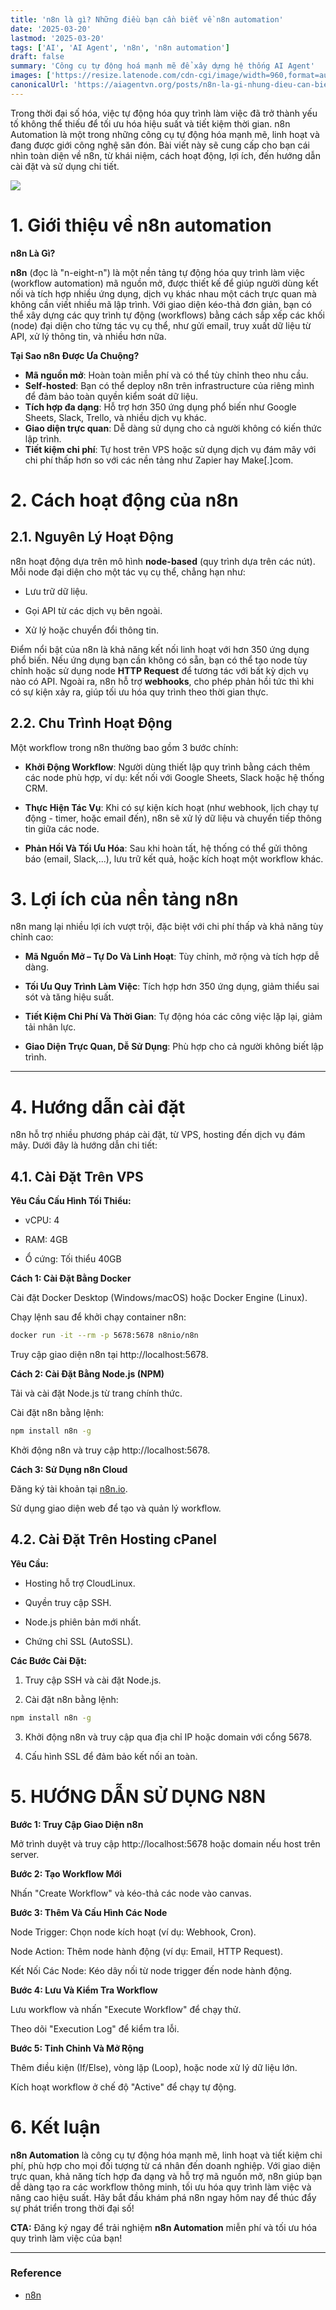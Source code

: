 ```yaml
---
title: 'n8n là gì? Những điều bạn cần biết về n8n automation'
date: '2025-03-20'
lastmod: '2025-03-20'
tags: ['AI', 'AI Agent', 'n8n', 'n8n automation']
draft: false
summary: 'Công cụ tự động hoá mạnh mẽ để xây dựng hệ thống AI Agent'
images: ['https://resize.latenode.com/cdn-cgi/image/width=960,format=auto,fit=scale-down/https://cdn.prod.website-files.com/62c40e4513da320b60f32941/67335c56ac7c634dba577971_new-social-latenode%20(1).png']
canonicalUrl: 'https://aiagentvn.org/posts/n8n-la-gi-nhung-dieu-can-biet-ve-n8n-automation'
---
```

Trong thời đại số hóa, việc tự động hóa quy trình làm việc đã trở thành yếu tố không thể thiếu để tối ưu hóa hiệu suất và tiết kiệm thời gian. n8n Automation là một trong những công cụ tự động hóa mạnh mẽ, linh hoạt và đang được giới công nghệ săn đón. Bài viết này sẽ cung cấp cho bạn cái nhìn toàn diện về n8n, từ khái niệm, cách hoạt động, lợi ích, đến hướng dẫn cài đặt và sử dụng chi tiết.

![](https://guide.aiagentvn.org/~gitbook/image?url=https%3A%2F%2F2039165396-files.gitbook.io%2F%7E%2Ffiles%2Fv0%2Fb%2Fgitbook-x-prod.appspot.com%2Fo%2Fspaces%252FPqLGPfBqcIJZHlgD7I0N%252Fuploads%252FniO1VJBdI7n8ojvTaOfW%252Fimage.png%3Falt%3Dmedia%26token%3Dde0678cb-d49f-4669-87d0-bcbd6bd59842&width=768&dpr=4&quality=100&sign=28b907cf&sv=2)

# 1. Giới thiệu về n8n automation

**n8n Là Gì?**

**n8n** (đọc là "n-eight-n") là một nền tảng tự động hóa quy trình làm việc (workflow automation) mã nguồn mở, được thiết kế để giúp người dùng kết nối và tích hợp nhiều ứng dụng, dịch vụ khác nhau một cách trực quan mà không cần viết nhiều mã lập trình. Với giao diện kéo-thả đơn giản, bạn có thể xây dựng các quy trình tự động (workflows) bằng cách sắp xếp các khối (node) đại diện cho từng tác vụ cụ thể, như gửi email, truy xuất dữ liệu từ API, xử lý thông tin, và nhiều hơn nữa.

**Tại Sao n8n Được Ưa Chuộng?**

- **Mã nguồn mở**: Hoàn toàn miễn phí và có thể tùy chỉnh theo nhu cầu.
- **Self-hosted**: Bạn có thể deploy n8n trên infrastructure của riêng mình để đảm bảo toàn quyền kiểm soát dữ liệu.
- **Tích hợp đa dạng**: Hỗ trợ hơn 350 ứng dụng phổ biến như Google Sheets, Slack, Trello, và nhiều dịch vụ khác.
- **Giao diện trực quan**: Dễ dàng sử dụng cho cả người không có kiến thức lập trình.
- **Tiết kiệm chi phí**: Tự host trên VPS hoặc sử dụng dịch vụ đám mây với chi phí thấp hơn so với các nền tảng như Zapier hay Make[.]com.

# 2. Cách hoạt động của n8n

## 2.1. Nguyên Lý Hoạt Động

n8n hoạt động dựa trên mô hình **node-based** (quy trình dựa trên các nút). Mỗi node đại diện cho một tác vụ cụ thể, chẳng hạn như:

- Lưu trữ dữ liệu.

- Gọi API từ các dịch vụ bên ngoài.

- Xử lý hoặc chuyển đổi thông tin.

Điểm nổi bật của n8n là khả năng kết nối linh hoạt với hơn 350 ứng dụng phổ biến. Nếu ứng dụng bạn cần không có sẵn, bạn có thể tạo node tùy chỉnh hoặc sử dụng node **HTTP Request** để tương tác với bất kỳ dịch vụ nào có API. Ngoài ra, n8n hỗ trợ **webhooks**, cho phép phản hồi tức thì khi có sự kiện xảy ra, giúp tối ưu hóa quy trình theo thời gian thực.

## 2.2. Chu Trình Hoạt Động

Một workflow trong n8n thường bao gồm 3 bước chính:

- **Khởi Động Workflow**: Người dùng thiết lập quy trình bằng cách thêm các node phù hợp, ví dụ: kết nối với Google Sheets, Slack hoặc hệ thống CRM.

- **Thực Hiện Tác Vụ**: Khi có sự kiện kích hoạt (như webhook, lịch chạy tự động - timer, hoặc email đến), n8n sẽ xử lý dữ liệu và chuyển tiếp thông tin giữa các node.

- **Phản Hồi Và Tối Ưu Hóa**: Sau khi hoàn tất, hệ thống có thể gửi thông báo (email, Slack,...), lưu trữ kết quả, hoặc kích hoạt một workflow khác.

# 3. Lợi ích của nền tảng n8n

n8n mang lại nhiều lợi ích vượt trội, đặc biệt với chi phí thấp và khả năng tùy chỉnh cao:

- **Mã Nguồn Mở – Tự Do Và Linh Hoạt**: Tùy chỉnh, mở rộng và tích hợp dễ dàng.

- **Tối Ưu Quy Trình Làm Việc**: Tích hợp hơn 350 ứng dụng, giảm thiểu sai sót và tăng hiệu suất.

- **Tiết Kiệm Chi Phí Và Thời Gian**: Tự động hóa các công việc lặp lại, giảm tải nhân lực.

- **Giao Diện Trực Quan, Dễ Sử Dụng**: Phù hợp cho cả người không biết lập trình.

---

# 4. Hướng dẫn cài đặt
n8n hỗ trợ nhiều phương pháp cài đặt, từ VPS, hosting đến dịch vụ đám mây. Dưới đây là hướng dẫn chi tiết:

## 4.1. Cài Đặt Trên VPS

**Yêu Cầu Cấu Hình Tối Thiểu:**

- vCPU: 4

- RAM: 4GB

- Ổ cứng: Tối thiểu 40GB

**Cách 1: Cài Đặt Bằng Docker**

Cài đặt Docker Desktop (Windows/macOS) hoặc Docker Engine (Linux).

Chạy lệnh sau để khởi chạy container n8n:

```bash
docker run -it --rm -p 5678:5678 n8nio/n8n
```
Truy cập giao diện n8n tại http://localhost:5678.

**Cách 2: Cài Đặt Bằng Node.js (NPM)**

Tải và cài đặt Node.js từ trang chính thức.

Cài đặt n8n bằng lệnh:

``` bash
npm install n8n -g
```

Khởi động n8n và truy cập http://localhost:5678.

**Cách 3: Sử Dụng n8n Cloud**

Đăng ký tài khoản tại [n8n.io](https://n8n.io/).

Sử dụng giao diện web để tạo và quản lý workflow.

## 4.2. Cài Đặt Trên Hosting cPanel

**Yêu Cầu:**

- Hosting hỗ trợ CloudLinux.

- Quyền truy cập SSH.

- Node.js phiên bản mới nhất.

- Chứng chỉ SSL (AutoSSL).

**Các Bước Cài Đặt:**

1. Truy cập SSH và cài đặt Node.js.

2. Cài đặt n8n bằng lệnh:
``` bash
npm install n8n -g
```
3. Khởi động n8n và truy cập qua địa chỉ IP hoặc domain với cổng 5678.

4. Cấu hình SSL để đảm bảo kết nối an toàn.

# 5. HƯỚNG DẪN SỬ DỤNG N8N
**Bước 1: Truy Cập Giao Diện n8n**

Mở trình duyệt và truy cập http://localhost:5678 hoặc domain nếu host trên server.

**Bước 2: Tạo Workflow Mới**

Nhấn "Create Workflow" và kéo-thả các node vào canvas.

**Bước 3: Thêm Và Cấu Hình Các Node**

Node Trigger: Chọn node kích hoạt (ví dụ: Webhook, Cron).

Node Action: Thêm node hành động (ví dụ: Email, HTTP Request).

Kết Nối Các Node: Kéo dây nối từ node trigger đến node hành động.

**Bước 4: Lưu Và Kiểm Tra Workflow**

Lưu workflow và nhấn "Execute Workflow" để chạy thử.

Theo dõi "Execution Log" để kiểm tra lỗi.

**Bước 5: Tinh Chỉnh Và Mở Rộng**

Thêm điều kiện (If/Else), vòng lặp (Loop), hoặc node xử lý dữ liệu lớn.

Kích hoạt workflow ở chế độ "Active" để chạy tự động.

# 6. Kết luận
**n8n Automation** là công cụ tự động hóa mạnh mẽ, linh hoạt và tiết kiệm chi phí, phù hợp cho mọi đối tượng từ cá nhân đến doanh nghiệp. Với giao diện trực quan, khả năng tích hợp đa dạng và hỗ trợ mã nguồn mở, n8n giúp bạn dễ dàng tạo ra các workflow thông minh, tối ưu hóa quy trình làm việc và nâng cao hiệu suất. Hãy bắt đầu khám phá n8n ngay hôm nay để thúc đẩy sự phát triển trong thời đại số!

**CTA:** Đăng ký ngay để trải nghiệm **n8n Automation** miễn phí và tối ưu hóa quy trình làm việc của bạn!

---

### Reference

- [n8n](https://n8n.io/)
